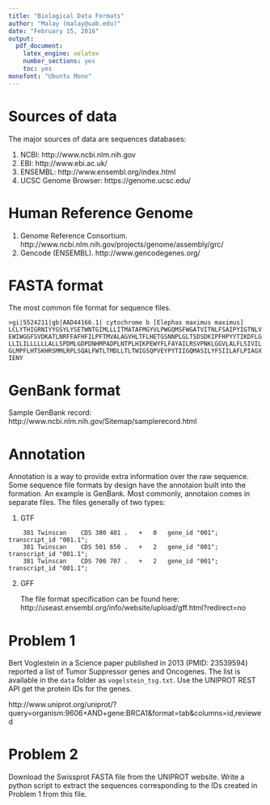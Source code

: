 ```yaml
---
title: "Biological Data Formats"
author: "Malay (malay@uab.edu)"
date: "February 15, 2016"
output: 
  pdf_document: 
    latex_engine: xelatex
    number_sections: yes
    toc: yes
monofont: "Ubuntu Mono"
---
```


# Sources of data

The major sources of data are sequences databases:

1. NCBI: http://www.ncbi.nlm.nih.gov
2. EBI: http://www.ebi.ac.uk/
3. ENSEMBL: http://www.ensembl.org/index.html
4. UCSC Genome Browser: https://genome.ucsc.edu/



# Human Reference Genome

1. Genome Reference Consortium. http://www.ncbi.nlm.nih.gov/projects/genome/assembly/grc/
2. Gencode (ENSEMBL). http://www.gencodegenes.org/ 



# FASTA format

The most common file format for sequence files. 

```
>gi|5524211|gb|AAD44166.1| cytochrome b [Elephas maximus maximus]
LCLYTHIGRNIYYGSYLYSETWNTGIMLLLITMATAFMGYVLPWGQMSFWGATVITNLFSAIPYIGTNLV
EWIWGGFSVDKATLNRFFAFHFILPFTMVALAGVHLTFLHETGSNNPLGLTSDSDKIPFHPYYTIKDFLG
LLILILLLLLLALLSPDMLGDPDNHMPADPLNTPLHIKPEWYFLFAYAILRSVPNKLGGVLALFLSIVIL
GLMPFLHTSKHRSMMLRPLSQALFWTLTMDLLTLTWIGSQPVEYPYTIIGQMASILYFSIILAFLPIAGX
IENY
```



# GenBank format

Sample GenBank record: 
http://www.ncbi.nlm.nih.gov/Sitemap/samplerecord.html



# Annotation

Annotation is a way to provide extra information over the raw sequence. Some sequence file formats by design have the annotaion built into the formation. An example is GenBank. Most commonly, annotaion comes in separate files. The files generally of two types:

1. GTF 

``` 
	381 Twinscan	CDS	380	401	.	+	0	gene_id "001"; transcript_id "001.1";
	381 Twinscan	CDS	501	650	.	+	2	gene_id "001"; transcript_id "001.1";
	381	Twinscan	CDS	700	707	.	+	2	gene_id "001"; transcript_id "001.1";
```

2. GFF

	The file format specification can be found here: 		http://useast.ensembl.org/info/website/upload/gff.html?redirect=no


# Problem 1
Bert Voglestein in a Science paper published in 2013 (PMID: 23539594) reported a list of Tumor Suppressor genes and Oncogenes. The list is available in the `data` folder as `vogelstein_tsg.txt`. Use the UNIPROT REST API get the protein IDs for the genes. 

http://www.uniprot.org/uniprot/?query=organism:9606+AND+gene:BRCA1&format=tab&columns=id,reviewed

# Problem 2
Download the Swissprot FASTA file from the UNIPROT website. Write a python script to extract the sequences corresponding to the IDs created in Problem 1 from this file. 

